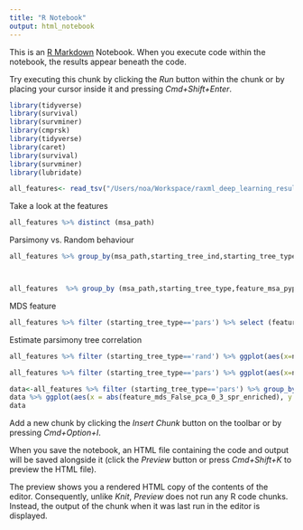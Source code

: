 ```yaml
---
title: "R Notebook"
output: html_notebook
---
```


This is an [R Markdown](http://rmarkdown.rstudio.com) Notebook. When you execute code within the notebook, the results appear beneath the code. 

Try executing this chunk by clicking the *Run* button within the chunk or by placing your cursor inside it and pressing *Cmd+Shift+Enter*. 

```r
library(tidyverse)
library(survival)
library(survminer)
library(cmprsk)
library(tidyverse)
library(caret)
library(survival)
library(survminer)
library(lubridate)
```



```r
all_features<- read_tsv("/Users/noa/Workspace/raxml_deep_learning_results/ready_raw_data/Pandit/ML/ready/ML_edited_features.tsv")
```

Take a look at the features

```r
all_features %>% distinct (msa_path)
```
Parsimony vs. Random behaviour

```r
all_features %>% group_by(msa_path,starting_tree_ind,starting_tree_type) %>% summarise(is_global_max = mean(is_global_max)) %>% ggplot(aes(x= is_global_max, color =starting_tree_type))+geom_density()




```
```r
all_features  %>% group_by (msa_path,starting_tree_type,feature_msa_pypythia_msa_difficulty) %>% summarise(is_global_max = max(is_global_max)) %>% pivot_wider(names_from = starting_tree_type, values_from = is_global_max ) %>% mutate (pars_vs_rand = pars-rand) %>% ggplot(aes(y=as.factor(pars_vs_rand), x = feature_msa_pypythia_msa_difficulty))+geom_boxplot()
```



MDS feature

```r
all_features %>% filter (starting_tree_type=='pars') %>% select (feature_mds_False_pca_0_3_spr_enriched, delta_ll_from_overall_msa_best_topology, is_global_max) %>% ggplot(aes( x =feature_mds_False_pca_0_3_spr_enriched,color=as.factor(is_global_max), ))+geom_density()
```
Estimate parsimony tree correlation

```r

all_features %>% filter (starting_tree_type=='rand') %>% ggplot(aes(x=normalized_relative_time, color= as.factor(is_global_max)))+ geom_density()

all_features %>% filter (starting_tree_type=='pars') %>% ggplot(aes(x=normalized_relative_time, color= as.factor(is_global_max)))+ geom_density()

```
```r
data<-all_features %>% filter (starting_tree_type=='pars') %>% group_by(msa_path) %>% mutate(delta_ll = delta_ll_from_overall_msa_best_topology/max(delta_ll_from_overall_msa_best_topology))
data %>% ggplot(aes(x = abs(feature_mds_False_pca_0_3_spr_enriched), y = delta_ll))+geom_point()
data


```



Add a new chunk by clicking the *Insert Chunk* button on the toolbar or by pressing *Cmd+Option+I*.

When you save the notebook, an HTML file containing the code and output will be saved alongside it (click the *Preview* button or press *Cmd+Shift+K* to preview the HTML file). 

The preview shows you a rendered HTML copy of the contents of the editor. Consequently, unlike *Knit*, *Preview* does not run any R code chunks. Instead, the output of the chunk when it was last run in the editor is displayed.


